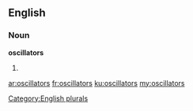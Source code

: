 ==English==

===Noun===
'''oscillators'''

# {{plural of|oscillator}}

[[Category:English plurals]]

[[ar:oscillators]]
[[fr:oscillators]]
[[ku:oscillators]]
[[my:oscillators]]